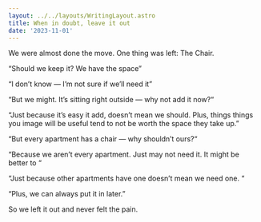 ```yaml
---
layout: ../../layouts/WritingLayout.astro
title: When in doubt, leave it out
date: '2023-11-01'
---
```


We were almost done the move. One thing was left: The Chair.

“Should we keep it? We have the space”

“I don’t know — I’m not sure if we’ll need it”

“But we might. It’s sitting right outside — why not add it now?“

“Just because it’s easy it add, doesn’t mean we should. Plus, things things you image will be useful tend to not be worth the space they take up.”

“But every apartment has a chair — why shouldn’t ours?“

“Because we aren’t every apartment. Just may not need it. It might be better to “

“Just because other apartments have one doesn’t mean we need one. “

“Plus, we can always put it in later.”

So we left it out and never felt the pain.
